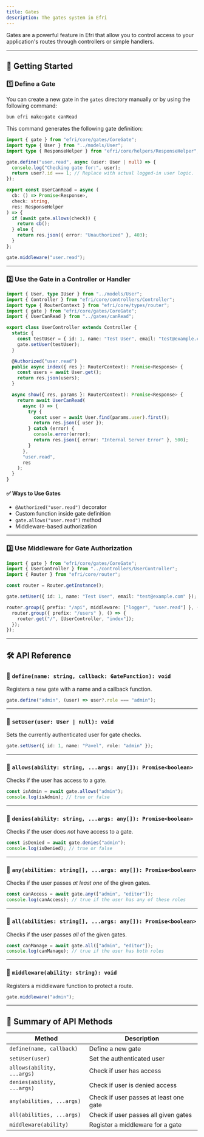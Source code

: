 ```yaml
---
title: Gates
description: The gates system in Efri
---
```


Gates are a powerful feature in Efri that allow you to control access to your application's routes through controllers or simple handlers.

---

## 🚀 Getting Started

### 1️⃣ Define a Gate

You can create a new gate in the `gates` directory manually or by using the following command:

```bash
bun efri make:gate canRead
```

This command generates the following gate definition:

```ts
import { gate } from "efri/core/gates/CoreGate";
import type { User } from "../models/User";
import type { ResponseHelper } from "efri/core/helpers/ResponseHelper";

gate.define("user.read", async (user: User | null) => {
  console.log("Checking gate for:", user);
  return user?.id === 1; // Replace with actual logged-in user logic.
});

export const UserCanRead = async (
  cb: () => Promise<Response>,
  check: string,
  res: ResponseHelper
) => {
  if (await gate.allows(check)) {
    return cb();
  } else {
    return res.json({ error: "Unauthorized" }, 403);
  }
};

gate.middleware("user.read");
```

---

### 2️⃣ Use the Gate in a Controller or Handler

```ts
import { User, type IUser } from "../models/User";
import { Controller } from "efri/core/controllers/Controller";
import type { RouterContext } from "efri/core/types/router";
import { gate } from "efri/core/gates/CoreGate";
import { UserCanRead } from "../gates/canRead";

export class UserController extends Controller {
  static {
    const testUser = { id: 1, name: "Test User", email: "test@example.com" };
    gate.setUser(testUser);
  }

  @Authorized("user.read")
  public async index({ res }: RouterContext): Promise<Response> {
    const users = await User.get();
    return res.json(users);
  }

  async show({ res, params }: RouterContext): Promise<Response> {
    return await UserCanRead(
      async () => {
        try {
          const user = await User.find(params.user).first();
          return res.json({ user });
        } catch (error) {
          console.error(error);
          return res.json({ error: "Internal Server Error" }, 500);
        }
      },
      "user.read",
      res
    );
  }
}
```

#### ✅ Ways to Use Gates
- `@Authorized("user.read")` decorator
- Custom function inside gate definition
- `gate.allows("user.read")` method
- Middleware-based authorization

---

### 3️⃣ Use Middleware for Gate Authorization

```ts
import { gate } from "efri/core/gates/CoreGate";
import { UserController } from "../controllers/UserController";
import { Router } from "efri/core/router";

const router = Router.getInstance();

gate.setUser({ id: 1, name: "Test User", email: "test@example.com" });

router.group({ prefix: "/api", middleware: ["logger", "user.read"] }, () => {
  router.group({ prefix: "/users" }, () => {
    router.get("/", [UserController, "index"]);
  });
});
```

---

## 🛠 API Reference

### 🔹 `define(name: string, callback: GateFunction): void`
Registers a new gate with a name and a callback function.

```ts
gate.define("admin", (user) => user?.role === "admin");
```

---

### 🔹 `setUser(user: User | null): void`
Sets the currently authenticated user for gate checks.

```ts
gate.setUser({ id: 1, name: "Pavel", role: "admin" });
```

---

### 🔹 `allows(ability: string, ...args: any[]): Promise<boolean>`
Checks if the user has access to a gate.

```ts
const isAdmin = await gate.allows("admin");
console.log(isAdmin); // true or false
```

---

### 🔹 `denies(ability: string, ...args: any[]): Promise<boolean>`
Checks if the user does *not* have access to a gate.

```ts
const isDenied = await gate.denies("admin");
console.log(isDenied); // true or false
```

---

### 🔹 `any(abilities: string[], ...args: any[]): Promise<boolean>`
Checks if the user passes *at least one* of the given gates.

```ts
const canAccess = await gate.any(["admin", "editor"]);
console.log(canAccess); // true if the user has any of these roles
```

---

### 🔹 `all(abilities: string[], ...args: any[]): Promise<boolean>`
Checks if the user passes *all* of the given gates.

```ts
const canManage = await gate.all(["admin", "editor"]);
console.log(canManage); // true if the user has both roles
```

---

### 🔹 `middleware(ability: string): void`
Registers a middleware function to protect a route.

```ts
gate.middleware("admin");
```

---

## 📌 Summary of API Methods

| Method | Description |
|--------|-------------|
| `define(name, callback)` | Define a new gate |
| `setUser(user)` | Set the authenticated user |
| `allows(ability, ...args)` | Check if user has access |
| `denies(ability, ...args)` | Check if user is denied access |
| `any(abilities, ...args)` | Check if user passes at least one gate |
| `all(abilities, ...args)` | Check if user passes all given gates |
| `middleware(ability)` | Register a middleware for a gate |
